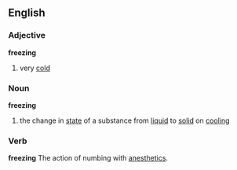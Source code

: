==English==

===Adjective===
'''freezing'''
# very [[cold]]

===Noun===
{{wikipedia}}
'''freezing'''
# the change in [[state]] of a substance from [[liquid]] to [[solid]] on [[cooling]]

===Verb===

'''freezing'''
The action of numbing with [[anesthetic]]s.